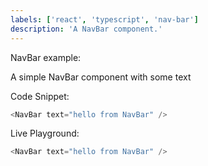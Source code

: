 ```yaml
---
labels: ['react', 'typescript', 'nav-bar']
description: 'A NavBar component.'
---
```



NavBar example:

A simple NavBar component with some text

Code Snippet:
```js
<NavBar text="hello from NavBar" />
```


Live Playground:
```js live
<NavBar text="hello from NavBar" />
```
